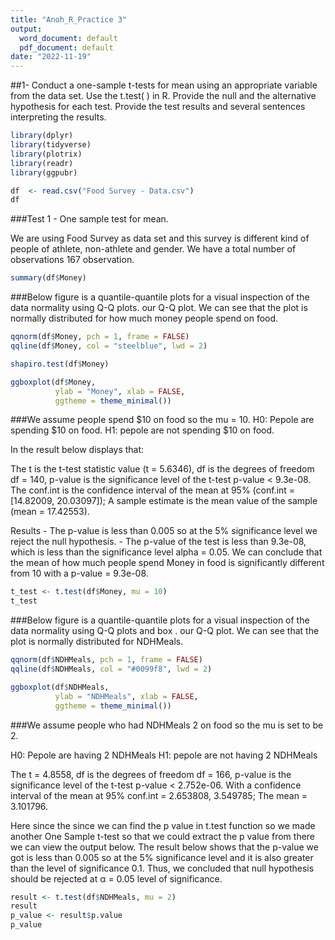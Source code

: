 ---
title: "Anoh_R_Practice 3"
output:
  word_document: default
  pdf_document: default
date: "2022-11-19"
---





##1- Conduct a one-sample t-tests for mean using an appropriate variable from the data set. Use the t.test( ) in R. Provide the null and the alternative hypothesis for each test. Provide the test results and several sentences interpreting the results.


```{r}
library(dplyr)
library(tidyverse)
library(plotrix) 
library(readr)
library(ggpubr)
```




```{r}
df  <- read.csv("Food Survey - Data.csv")
df
```





###Test 1 - One sample test for mean.


We are using Food Survey as data set and this survey is different kind of people of athlete, non-athlete and gender. We have a total number of observations 167 observation.




```{r}
summary(df$Money)
```



###Below figure is a quantile-quantile plots for a visual inspection of the data normality using Q-Q plots. our Q-Q plot. We can see that the plot is normally distributed for how much money people spend on food.


```{r}
qqnorm(df$Money, pch = 1, frame = FALSE)
qqline(df$Money, col = "steelblue", lwd = 2)

```


```{r}
shapiro.test(df$Money)
```






```{r}
ggboxplot(df$Money, 
          ylab = "Money", xlab = FALSE,
          ggtheme = theme_minimal())
```




###We assume people spend $10 on food so the mu = 10.
H0: Pepole are spending $10 on food.
H1: pepole are not spending $10 on food.

In the result below displays that:



The t is the t-test statistic value (t = 5.6346),
df is the degrees of freedom df = 140,
p-value is the significance level of the t-test p-value < 9.3e-08.
The conf.int is the confidence interval of the mean at 95% (conf.int = [14.82009, 20.03097]);
A sample estimate is the mean value of the sample (mean = 17.42553).



Results
- The p-value is less than 0.005 so at the 5% significance level we reject the null
hypothesis.
- The p-value of the test is less than 9.3e-08, which is less than the significance level alpha
= 0.05. We can conclude that the mean of how much people spend Money in food is significantly different from
10 with a p-value = 9.3e-08.


```{r}
t_test <- t.test(df$Money, mu = 10)
t_test
```




###Below figure is a quantile-quantile plots for a visual inspection of the data normality using Q-Q plots and box . our Q-Q plot. We can see that the plot is normally distributed for NDHMeals.

```{r}
qqnorm(df$NDHMeals, pch = 1, frame = FALSE)
qqline(df$NDHMeals, col = "#0099f8", lwd = 2)

```






```{r}
ggboxplot(df$NDHMeals, 
          ylab = "NDHMeals", xlab = FALSE,
          ggtheme = theme_minimal())
```



###We assume people who had NDHMeals 2 on food so the mu is set to be 2.

H0: Pepole are having 2 NDHMeals
H1: pepole are not having 2 NDHMeals


The t = 4.8558,
df is the degrees of freedom df = 166,
p-value is the significance level of the t-test p-value < 2.752e-06.
With a confidence interval of the mean at 95% conf.int = 2.653808, 3.549785;
The mean = 3.101796.


Here since the since we can find the p value in t.test function so we made another One Sample t-test so that we could extract the p value from there we can view the output below.
The result below shows that the p-value we got is less than 0.005 so at the 5% significance level and it is also greater than the level of significance 0.1. Thus, we concluded that null hypothesis should be rejected at α = 0.05 level of significance.




```{r}
result <- t.test(df$NDHMeals, mu = 2)
result
p_value <- result$p.value
p_value
```





